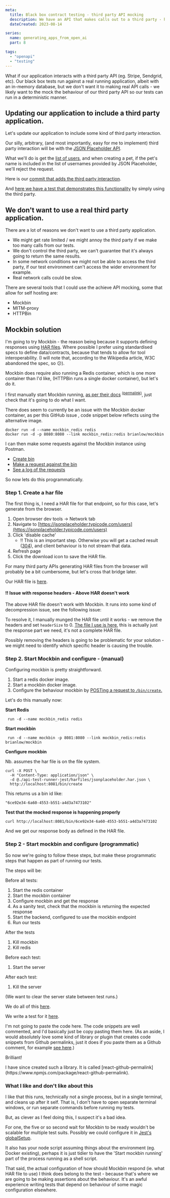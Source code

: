 ```yaml
---
meta:
  title: Black box contract testing - third party API mocking
  description: We have an API that makes calls out to a third party - how do we test it? We can use .HAR files to configure a tool like Mockbin to act as the third party service.
  dateCreated: 2023-08-14

series: 
  name: generating_apps_from_open_ai
  part: 8

tags: 
  - "openapi"
  - "testing"
---
```


What if our application interacts with a third party API (eg. Stripe, Sendgrid, etc). Our black box tests run against a real running application, albeit with an in-memory database, but we don't want it to making real API calls - we likely want to the mock the behaviour of our third party API so our tests can run in a deterministic manner. 

## Updating our application to include a third party application. 

Let's update our application to include some kind of third party interaction. 

Our silly, arbitrary, (and most importantly, easy for me to implement) third party interaction will be with the [JSON Placeholder API](https://jsonplaceholder.typicode.com/). 

What we'll do is get the [list of users](https://jsonplaceholder.typicode.com/users), and when creating a pet, if the pet's name is included in the list of usernames provided by JSON Placeholder, we'll reject the request. 

Here is our [commit that adds the third party interaction](https://github.com/dwjohnston/open-api-go-and-typescript/pull/11/commits/c0bd8669bc5143c441f03c2844908f245689a5a8).

And [here we have a test that demonstrates this functionality](https://github.com/dwjohnston/open-api-go-and-typescript/pull/11/commits/5628163cf407a2a61c5853fe2d57b60fa1e25698) by simply using the third party. 

## We don't want to use a real third party application. 

There are a lot of reasons we don't want to use a third party application. 

- We might get rate limited / we might annoy the third party if we make too many calls from our tests. 
- We don't control the third party, we can't guarantee that it's always going to return the same results. 
- In some network conditions we might not be able to access the third party, if our test environment can't access the wider environment for example. 
- Real network calls could be slow. 

There are several tools that I could use the achieve API mocking, some that allow for self hosting are: 

- Mockbin 
- MITM-proxy 
- HTTPBin 

## Mockbin solution 

I'm going to try Mockbin - the reason being because it supports defining responses using [HAR files](https://en.wikipedia.org/wiki/HAR_(file_format)). Where possible I prefer using standardised specs to define data/contracts, because that tends to allow for tool interoperability. (I will note that, according to the Wikipedia article, W3C abandoned the spec, so 😕). 

Mockbin does require also running a Redis container, which is one more container than I'd like, (HTTPBin runs a single docker container), but let's do it. 

I first manually start Mockbin running, [as per their docs](https://github.com/Kong/mockbin/blob/master/docs/install.md#install-with-docker) <sup>[(permalink)](https://github.com/Kong/mockbin/blob/0e1719667e1e3aece9eec0f848fb81fee936c507/docs/install.md)</sup>, just check that it's going to do what I want. 

There does seem to currently be an issue with the Mockbin docker container, as per this GitHub issue <GithubIssueLinkRsc issueLink="https://github.com/Kong/mockbin/issues/77" variant="inline"/>, code snippet below reflects using the alternative image. 

```
docker run -d --name mockbin_redis redis
docker run -d -p 8080:8080 --link mockbin_redis:redis brianlow/mockbin
```

I can then make some requests against the Mockbin instance using Postman. 

- [Create bin](https://www.postman.com/blacksheepcode/workspace/team-workspace/request/1791783-9706fdf4-22bd-4a75-89c5-1f0f461b29d9)
- [Make a request against the bin](https://www.postman.com/blacksheepcode/workspace/team-workspace/request/1791783-0ac472fe-871f-4d9c-853b-5ea77c2a0422)
- [See a log of the requests](https://www.postman.com/blacksheepcode/workspace/team-workspace/request/1791783-fa4876e4-7253-46e4-8b24-3845e360dc15)

So now lets do this programmatically.

### Step 1. Create a har file 

The first thing is, I need a HAR file for that endpoint, so for this case, let's generate from the browser. 

1. Open browser dev tools -> Network tab
2. Navigate to [https://jsonplaceholder.typicode.com/users](https://jsonplaceholder.typicode.com/users)
3. Click 'disable cache' 
     - ‼️ This is an important step. Otherwise you will get a cached result ([304](https://developer.mozilla.org/en-US/docs/Web/HTTP/Status/304)), and client behaviour is to not stream that data.
4. Refresh page 
5. Click the download icon to save the HAR file. 

For many third party APIs generating HAR files from the browser will probably be a bit cumbersome, but let's cross that bridge later. 

Our HAR file is [here](https://github.com/dwjohnston/open-api-go-and-typescript/blob/23c48792194e0de95cabd87d10956822d4603c87/api-test-runner-jest/harfiles/jsonplaceholder.nocache.har.json#L1-L441). 

#### ‼️ Issue with response headers - Above HAR doesn't work 

The above HAR file doesn't work with Mockbin. It runs into some kind of decompression issue, see the following issue:  

<GithubIssueLinkRsc issueLink="https://github.com/Kong/mockbin/issues/128"/>


To resolve it, I manually munged the HAR file until it works - we remove the headers and set `headerSize` to 0. [The file I use is here](https://github.com/dwjohnston/open-api-go-and-typescript/blob/23c48792194e0de95cabd87d10956822d4603c87/api-test-runner-jest/harfiles/jsonplaceholder.har.json#L1-L15), this is actually just the response part we need, it's not a complete HAR file. 

Possibly removing the headers is going to be problematic for your solution - we might need to identify which specific header is causing the trouble. 


### Step 2. Start Mockbin and configure - (manual)

Configuring mockbin is pretty straightforward.

1. Start a redis docker image. 
2. Start a mockbin docker image. 
3. Configure the behaviour mockbin by [POSTing a request to `/bin/create`.](https://mockbin.org/docs#:~:text=Bins-,Create%20Bin,-POST%20/bin/create)

Let's do this manually now: 

**Start Redis**
```
 run -d --name mockbin_redis redis
```

**Start mockbin**

```
 run -d --name mockbin -p 8081:8080 --link mockbin_redis:redis brianlow/mockbin
```

**Configure mockbin**

Nb. assumes the har file is on the file system. 

```
curl -X POST \
  -H "Content-Type: application/json" \
  -d @./api-test-runner-jest/harfiles/jsonplaceholder.har.json \
  http://localhost:8081/bin/create
```

This returns us a bin id like: 

```
"6ce92e34-6a60-4553-b551-a4d3a7473102"
```
**Test that the mocked response is happening properly**

```
curl http://localhost:8081/bin/6ce92e34-6a60-4553-b551-a4d3a7473102
```

And we get our response body as defined in the HAR file. 

### Step 2 - Start mockbin and configure (programmatic) 

So now we're going to follow these steps, but make these programmatic steps that happen as part of running our tests. 

The steps will be: 


Before all tests: 

1. Start the redis container
2. Start the mockbin container
3. Configure mockbin and get the response 
4. As a sanity test, check that the mockbin is returning the expected response
5. Start the backend, configured to use the mockbin endpoint
6. Run our tests

After the tests

1. Kill mockbin
2. Kill redis

Before each test: 

1. Start the server

After each test: 

1. Kill the server

(We want to clear the server state between test runs.) 

We do all of this [here](https://github.com/dwjohnston/open-api-go-and-typescript/blob/f114886e21b20e7b5574f43d8efd1d984e686c4a/api-test-runner-jest/src/petstore.test.ts#L20-L130).

We write a test for it [here](https://github.com/dwjohnston/open-api-go-and-typescript/blob/f114886e21b20e7b5574f43d8efd1d984e686c4a/api-test-runner-jest/src/petstore.test.ts#L256-L297). 

I'm not going to paste the code here. The code snippets are well commented, and I'd basically just be copy pasting them here. (As an aside, I would absolutely love some kind of library or plugin that creates code snippets from Github permalinks, just it does if you paste them as a Github comment, for example [see here](https://github.com/dwjohnston/blacksheepcode/issues/40#issuecomment-1590455651).)

Brilliant!

<InfoPanel level="info">
  <p>I have since created such a library. It is called [react-github-permalink](https://www.npmjs.com/package/react-github-permalink).</p>
</InfoPanel>



### What I like and don't like about this 

I like that this runs, technically not a single process, but in a single terminal, and cleans up after it self. That is, I don't have to open separate terminal windows, or run separate commands before running my tests. 

But, as clever as I feel doing this, I suspect it's a bad idea. 

For one, the five or so second wait for Mockbin to be ready wouldn't be scalable for multiple test suits. Possibly we could configure it in [Jest's globalSetup](https://jestjs.io/docs/configuration#globalsetup-string). 

It also has your node script assuming things about the environment (eg. Docker existing), perhaps it is just tidier to have the 'Start mockbin running' part of the process running as a shell script. 

That said, the actual configuration of how should Mockbin respond (ie. what HAR file to use) I think does belong to the test - because that's where we are going to be making assertions about the behaviour. It's an awful experience writing tests that depend on behaviour of some magic configuration elsewhere. 
